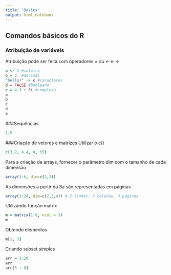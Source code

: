 ```yaml
---
title: "Basics"
output: html_notebook
---
```


## Comandos básicos do R

### Atribuição de variáveis
Atribuição pode ser feita com operadores *=* ou *<-* e *->*
```r
a <- 1 #inteiro
b = 2. #decimal
"hello!" -> c #caracteres
d = FALSE #booleano
e = 4.3 + 6i #complexo
a
b
c
d
e
```

###Sequências
```r
1:5
```

###Criação de vetores e matrizes
Utilizar o c()
```r
c(3.2, 4.4, 0, 55)
```
Para a criação de arrays, fornecer o parâmetro dim com o tamanho de cada dimensão
```r
array(1:6, dim=c(2,3))
```
As dimensões a partir da 3a são representadas em páginas
```r
array(1:24, dim=c(2,3,4)) # 2 linhas, 3 colunas, 4 páginas
```

Utilizando função matrix
```r
m = matrix(1:6, ncol = 3)
m
```

Obtendo elementos
```r
m[1, 3]
```

Criando subset simples
```r
arr = 1:20
arr
arr[5 : 8]
```

